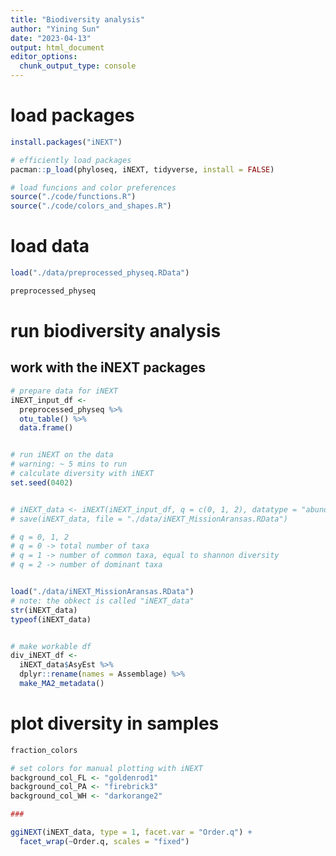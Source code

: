 ```yaml
---
title: "Biodiversity analysis"
author: "Yining Sun"
date: "2023-04-13"
output: html_document
editor_options: 
  chunk_output_type: console
---
```


# load packages
```r
install.packages("iNEXT")

# efficiently load packages
pacman::p_load(phyloseq, iNEXT, tidyverse, install = FALSE)

# load funcions and color preferences
source("./code/functions.R")
source("./code/colors_and_shapes.R")
```


# load data
```r
load("./data/preprocessed_physeq.RData")

preprocessed_physeq

```


# run biodiversity analysis
## work with the iNEXT packages
```r
# prepare data for iNEXT
iNEXT_input_df <-
  preprocessed_physeq %>%
  otu_table() %>%
  data.frame()


# run iNEXT on the data
# warning: ~ 5 mins to run
# calculate diversity with iNEXT
set.seed(0402)


# iNEXT_data <- iNEXT(iNEXT_input_df, q = c(0, 1, 2), datatype = "abundance")
# save(iNEXT_data, file = "./data/iNEXT_MissionAransas.RData")

# q = 0, 1, 2
# q = 0 -> total number of taxa
# q = 1 -> number of common taxa, equal to shannon diversity
# q = 2 -> number of dominant taxa


load("./data/iNEXT_MissionAransas.RData")
# note: the obkect is called "iNEXT_data"
str(iNEXT_data)
typeof(iNEXT_data)


# make workable df
div_iNEXT_df <-
  iNEXT_data$AsyEst %>%
  dplyr::rename(names = Assemblage) %>%
  make_MA2_metadata()
```


# plot diversity in samples 
```r
fraction_colors

# set colors for manual plotting with iNEXT
background_col_FL <- "goldenrod1"
background_col_PA <- "firebrick3"
background_col_WH <- "darkorange2"

###

ggiNEXT(iNEXT_data, type = 1, facet.var = "Order.q") + 
  facet_wrap(~Order.q, scales = "fixed")



```




